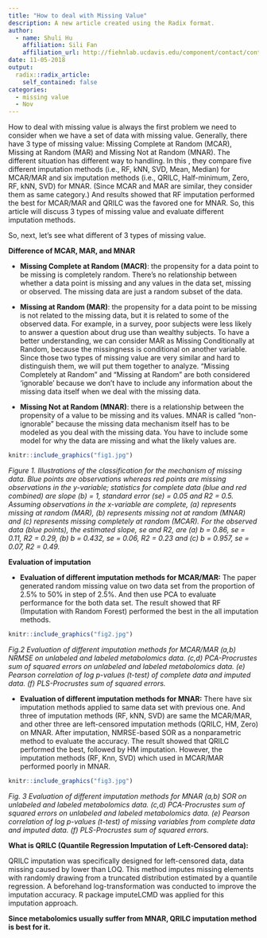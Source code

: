 ```yaml
---
title: "How to deal with Missing Value"
description: A new article created using the Radix format.
author:
  - name: Shuli Hu 
    affiliation: Sili Fan
    affiliation_url: http://fiehnlab.ucdavis.edu/component/contact/contact/11-members/14-wcmc/17
date: 11-05-2018
output:
  radix::radix_article:
    self_contained: false
categories:
  - missing value
  - Nov
---
```


How to deal with missing value is always the first problem we need to consider when we have a set of data with missing value. Generally, there have 3 type of missing value: Missing Complete at Random (MCAR), Missing at Random (MAR) and Missing Not at Random (MNAR). The different situation has different way to handling. In this , they compare five different imputation methods (i.e., RF, kNN, SVD, Mean, Median) for MCAR/MAR and six imputation methods (i.e., QRILC, Half-minimum, Zero, RF, kNN, SVD) for MNAR. (Since MCAR and MAR are similar, they consider them as same category.) And results showed that RF imputation performed the best for MCAR/MAR and QRILC was the favored one for MNAR. So, this article will discuss 3 types of missing value and evaluate different imputation methods. 

So, next, let’s see what different of 3 types of missing value.

**Difference of MCAR, MAR, and MNAR**

* **Missing Complete at Random (MACR)**: the propensity for a data point to be missing is completely random. There’s no relationship between whether a data point is missing and any values in the data set, missing or observed. The missing data are just a random subset of the data.

* **Missing at Random (MAR)**: the propensity for a data point to be missing is not related to the missing data, but it is related to some of the observed data. For example, in a survey, poor subjects were less likely to answer a question about drug use than wealthy subjects.
To have a better understanding, we can consider MAR as Missing Conditionally at Random, because the missingness is conditional on another variable. 
Since those two types of missing value are very similar and hard to distinguish them, we will put them together to analyze. “Missing Completely at Random” and “Missing at Random” are both considered ‘ignorable’ because we don’t have to include any information about the missing data itself when we deal with the missing data.

* **Missing Not at Random (MNAR)**: there is a relationship between the propensity of a value to be missing and its values. MNAR is called “non-ignorable” because the missing data mechanism itself has to be modeled as you deal with the missing data. You have to include some model for why the data are missing and what the likely values are. 




```r
knitr::include_graphics("fig1.jpg")
```
*Figure 1. Illustrations of the classification for the mechanism of missing data. Blue points are observations whereas red points are missing observations in the y-variable; statistics for complete data (blue and red combined) are slope (b) = 1, standard error (se) = 0.05 and R2 = 0.5. Assuming observations in the x-variable are complete, (a) represents missing at random (MAR), (b) represents missing not at random (MNAR) and (c) represents missing completely at random (MCAR). For the observed data (blue points), the estimated slope, se and R2, are (a) b = 0.86, se = 0.11, R2 = 0.29, (b) b = 0.432, se = 0.06, R2 = 0.23 and (c) b = 0.957, se = 0.07, R2 = 0.49.*

**Evaluation of imputation**

* **Evaluation of different imputation methods for MCAR/MAR:** The paper generated random missing value on two data set from the proportion of 2.5% to 50% in step of 2.5%. And then use PCA to evaluate performance for the both data set. The result showed that RF (Imputation with Random Forest) performed the best in the all imputation methods. 


```r
knitr::include_graphics("fig2.jpg")
```
*Fig.2 Evaluation of different imputation methods for MCAR/MAR (a,b) NRMSE on unlabeled and labeled metabolomics data. (c,d) PCA-Procrustes sum of squared errors on unlabeled and labeled metabolomics data. (e) Pearson correlation of log p-values (t-test) of complete data and imputed data. (f) PLS-Procrustes sum of squared errors.*



* **Evaluation of different imputation methods for MNAR:** There have six imputation methods applied to same data set with previous one. And three of imputation methods (RF, kNN, SVD) are same the MCAR/MAR, and other three are left-censored imputation methods (QRILC, HM, Zero) on MNAR. After imputation, NMRSE-based SOR as a nonparametric method to evaluate the accuracy. The result showed that QRILC performed the best, followed by HM imputation. However, the imputation methods (RF, Knn, SVD) which used in MCAR/MAR performed poorly in MNAR. 

```r
knitr::include_graphics("fig3.jpg")
```
*Fig. 3 Evaluation of different imputation methods for MNAR (a,b) SOR on unlabeled and labeled metabolomics data. (c,d) PCA-Procrustes sum of squared errors on unlabeled and labeled metabolomics data. (e) Pearson correlation of log p-values (t-test) of missing variables from complete data and imputed data. (f) PLS-Procrustes sum of squared errors.*


**What is QRILC (Quantile Regression Imputation of Left-Censored data):**

QRILC imputation was specifically designed for left-censored data, data missing caused by lower than LOQ. This method imputes missing elements with randomly drawing from a truncated distribution estimated by a quantile regression. A beforehand log-transformation was conducted to improve the imputation accuracy. R package imputeLCMD was applied for this imputation approach.


**Since metabolomics usually suffer from MNAR, QRILC imputation method is best for it.**





